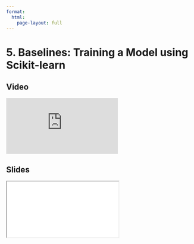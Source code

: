 ```yaml
---
format:
  html:
    page-layout: full
---
```


# 5. Baselines: Training a Model using Scikit-learn

::: {.panel-tabset .nav-pills}

## Video

<iframe
    class="video"
    src="https://www.youtube.com/embed/eIgYVRnAcuc?start=1108&end=1491&rel=0" 
    title="Module 1 Video - Baselines: Training a Model using Scikit-learn"
    frameborder="0"
    allow="accelerometer; autoplay; clipboard-write; encrypted-media; gyroscope; picture-in-picture"
    allowfullscreen
></iframe>

## Slides

<iframe
    class="slide-deck"
    src="slides/module1_13.html"
></iframe>

:::
